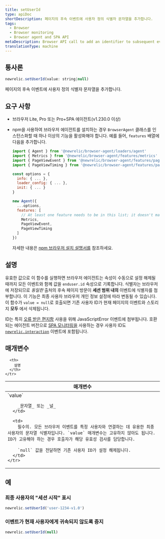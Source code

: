 ```yaml
---
title: setUserId
type: apiDoc
shortDescription: 페이지의 후속 이벤트에 사용자 정의 식별자 문자열을 추가합니다.
tags:
  - Browser
  - Browser monitoring
  - Browser agent and SPA API
metaDescription: Browser API call to add an identifier to subsequent events on the page.
translationType: machine
---
```


## 통사론

```js
newrelic.setUserId(value: string|null)
```

페이지의 후속 이벤트에 사용자 정의 식별자 문자열을 추가합니다.

## 요구 사항

* 브라우저 Lite, Pro 또는 Pro+SPA 에이전트(v1.230.0 이상)

* npm을 사용하여 브라우저 에이전트를 설치하는 경우 `BrowserAgent` 클래스를 인스턴스화할 때 하나 이상의 기능을 활성화해야 합니다. 예를 들어, `features` 배열에 다음을 추가합니다.

  ```js
  import { Agent } from '@newrelic/browser-agent/loaders/agent'
  import { Metrics } from '@newrelic/browser-agent/features/metrics'
  import { PageViewEvent } from '@newrelic/browser-agent/features/page_view_event'
  import { PageViewTiming } from '@newrelic/browser-agent/features/page_view_timing'

  const options = {
    info: { ... },
    loader_config: { ... },
    init: { ... }
  }

  new Agent({
    ...options,
    features: [
      // At least one feature needs to be in this list; it doesn't matter which one.
      Metrics,
      PageViewEvent,
      PageViewTiming
    ]
  })
  ```

  자세한 내용은 [npm 브라우저 설치 설명서를](https://www.npmjs.com/package/@newrelic/browser-agent#new-relic-browser-agent) 참조하세요.

## 설명

유효한 값으로 이 함수를 실행하면 브라우저 에이전트는 속성이 수동으로 설정 해제될 때까지 모든 이벤트와 함께 값을 `enduser.id` 속성으로 기록합니다. 식별자는 브라우저에 저장되므로 _동일한_ 출처의 후속 페이지 방문이 **세션 범위 내의** 이벤트에 식별자를 첨부합니다. 이 기능은 최종 사용자 브라우저 개인 정보 설정에 따라 변동될 수 있습니다. 이 함수가 `value = null`로 호출되면 기존 사용자 ID가 현재 페이지의 이벤트와 스토리지 **모두** 에서 삭제됩니다.

ID는 특히 [오류 받은 편지함](/docs/errors-inbox/errors-inbox/) 사용을 위해 JavaScriptError 이벤트에 첨부됩니다. 호환되는 에이전트 버전으로 [SPA 모니터링을](/docs/browser/single-page-app-monitoring/get-started/welcome-single-page-app-monitoring) 사용하는 경우 사용자 ID도 [`newrelic.interaction`](/docs/browser/new-relic-browser/browser-agent-apis/browser-spa-api-newrelicinteraction) 이벤트에 포함됩니다.

## 매개변수

<table>
  <thead>
    <tr>
      <th width="25%">
        매개변수
      </th>

      <th>
        설명
      </th>
    </tr>
  </thead>

  <tbody>
    <tr>
      <td>
        `value`

        _문자열_ 또는 _널_
      </td>

      <td>
        필수의. 모든 브라우저 이벤트를 특정 사용자와 연결하는 데 유용한 최종 사용자의 문자열 식별자입니다. `value` 매개변수는 고유하지 않아도 됩니다. ID가 고유해야 하는 경우 호출자가 해당 유효성 검사를 담당합니다.

        `null` 값을 전달하면 기존 사용자 ID가 설정 해제됩니다.
      </td>
    </tr>
  </tbody>
</table>

## 예

### 최종 사용자의 "세션 시작" 표시

```js
newrelic.setUserId('user-1234-v1.0')
```

### 이벤트가 현재 사용자에게 귀속되지 않도록 중지

```js
newrelic.setUserId(null)
```
